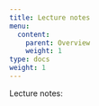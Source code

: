 ```yaml
---
title: Lecture notes
menu:
  content:
    parent: Overview
    weight: 1
type: docs
weight: 1
---
```


Lecture notes:
